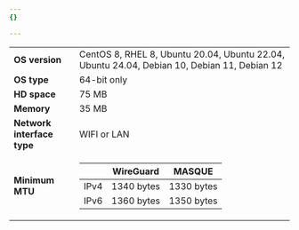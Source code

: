 ```yaml
---
{}

---
```


|                       |                                                                               |
| --------------------- | ----------------------------------------------------------------------------- |
| **OS version**        | CentOS 8, RHEL 8, Ubuntu 20.04, Ubuntu 22.04, Ubuntu 24.04, Debian 10, Debian 11, Debian 12 |
| **OS type**           | 64-bit only                                                                   |
| **HD space**          | 75 MB                                                                         |
| **Memory**            | 35 MB                                                                         |
| **Network interface type**  | WIFI or LAN |
| **Minimum MTU** | <table>  <thead>  <tr>  <th></th>  <th>WireGuard</th>  <th>MASQUE</th>  </tr>  </thead>  <tbody>  <tr>  <td>IPv4</td>  <td> 1340 bytes </td>  <td>1330 bytes</td>  </tr>  <tr>  <td>IPv6</td>  <td>1360 bytes</td>  <td>1350 bytes</td>  </tr> </tbody>  </table> |